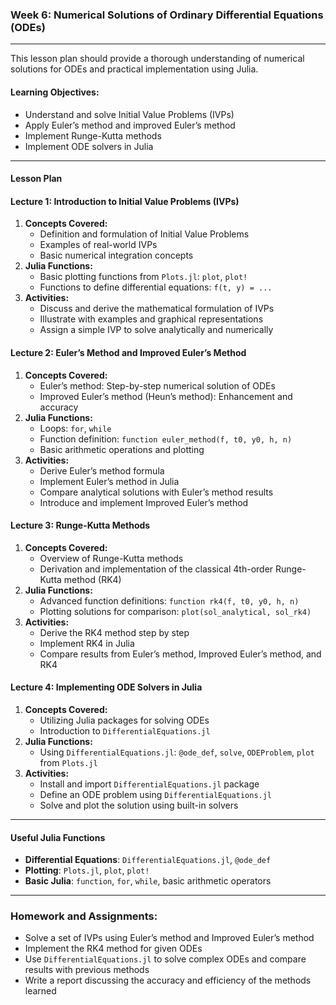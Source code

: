 ### Week 6: Numerical Solutions of Ordinary Differential Equations (ODEs)

---

This lesson plan should provide a thorough understanding of numerical solutions for ODEs and practical implementation using Julia.

#### Learning Objectives:
- Understand and solve Initial Value Problems (IVPs)
- Apply Euler’s method and improved Euler’s method
- Implement Runge-Kutta methods
- Implement ODE solvers in Julia

---

#### Lesson Plan

#### Lecture 1: Introduction to Initial Value Problems (IVPs)
1. **Concepts Covered:**
   - Definition and formulation of Initial Value Problems
   - Examples of real-world IVPs
   - Basic numerical integration concepts

2. **Julia Functions:**
   - Basic plotting functions from `Plots.jl`: `plot`, `plot!`
   - Functions to define differential equations: `f(t, y) = ...`

3. **Activities:**
   - Discuss and derive the mathematical formulation of IVPs
   - Illustrate with examples and graphical representations
   - Assign a simple IVP to solve analytically and numerically

#### Lecture 2: Euler’s Method and Improved Euler’s Method
1. **Concepts Covered:**
   - Euler’s method: Step-by-step numerical solution of ODEs
   - Improved Euler’s method (Heun’s method): Enhancement and accuracy

2. **Julia Functions:**
   - Loops: `for`, `while`
   - Function definition: `function euler_method(f, t0, y0, h, n)`
   - Basic arithmetic operations and plotting

3. **Activities:**
   - Derive Euler’s method formula
   - Implement Euler’s method in Julia
   - Compare analytical solutions with Euler’s method results
   - Introduce and implement Improved Euler’s method

#### Lecture 3: Runge-Kutta Methods
1. **Concepts Covered:**
   - Overview of Runge-Kutta methods
   - Derivation and implementation of the classical 4th-order Runge-Kutta method (RK4)

2. **Julia Functions:**
   - Advanced function definitions: `function rk4(f, t0, y0, h, n)`
   - Plotting solutions for comparison: `plot(sol_analytical, sol_rk4)`

3. **Activities:**
   - Derive the RK4 method step by step
   - Implement RK4 in Julia
   - Compare results from Euler’s method, Improved Euler’s method, and RK4

#### Lecture 4: Implementing ODE Solvers in Julia
1. **Concepts Covered:**
   - Utilizing Julia packages for solving ODEs
   - Introduction to `DifferentialEquations.jl`

2. **Julia Functions:**
   - Using `DifferentialEquations.jl`: `@ode_def`, `solve`, `ODEProblem`, `plot` from `Plots.jl`

3. **Activities:**
   - Install and import `DifferentialEquations.jl` package
   - Define an ODE problem using `DifferentialEquations.jl`
   - Solve and plot the solution using built-in solvers

---

#### Useful Julia Functions
- **Differential Equations**: `DifferentialEquations.jl`, `@ode_def`
- **Plotting**: `Plots.jl`, `plot`, `plot!`
- **Basic Julia**: `function`, `for`, `while`, basic arithmetic operators

---

### Homework and Assignments:
- Solve a set of IVPs using Euler’s method and Improved Euler’s method
- Implement the RK4 method for given ODEs
- Use `DifferentialEquations.jl` to solve complex ODEs and compare results with previous methods
- Write a report discussing the accuracy and efficiency of the methods learned


